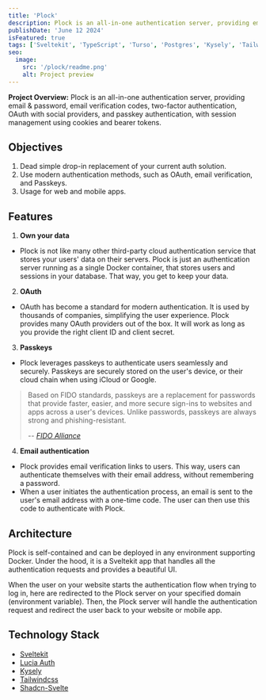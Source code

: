 ```yaml
---
title: 'Plock'
description: Plock is an all-in-one authentication server, providing email & password, email verification codes, two-factor authentication, OAuth with social providers, and passkey authentication, with session management using cookies and bearer tokens.
publishDate: 'June 12 2024'
isFeatured: true
tags: ['Sveltekit', 'TypeScript', 'Turso', 'Postgres', 'Kysely', 'Tailwindcss']
seo:
  image:
    src: '/plock/readme.png'
    alt: Project preview
---
```



**Project Overview:**
Plock is an all-in-one authentication server, providing email & password, email verification codes, two-factor authentication, OAuth with social providers, and passkey authentication, with session management using cookies and bearer tokens.

<div class="flex justify-center mb-10">
  <Carousel
    client:load
    images={[
      { src: '/plock/demo.gif', alt: 'Demo of Plock' },
      { src: '/plock/demo-iphone.gif', alt: 'Using Plock with Expo for mobile app authentication' },
      { src: '/plock/readme.png', alt: 'Plock README' }
    ]}
  />
</div>

## Objectives

1. Dead simple drop-in replacement of your current auth solution.
2. Use modern authentication methods, such as OAuth, email verification, and Passkeys.
3. Usage for web and mobile apps.

## Features

1. **Own your data**

- Plock is not like many other third-party cloud authentication service that stores your users' data on their servers. Plock is just an authentication server running as a single Docker container, that stores users and sessions in your database. That way, you get to keep your data.

2. **OAuth**

- OAuth has become a standard for modern authentication. It is used by thousands of companies, simplifying the user experience. Plock provides many OAuth providers out of the box. It will work as long as you provide the right client ID and client secret.

3. **Passkeys**

- Plock leverages passkeys to authenticate users seamlessly and securely. Passkeys are securely stored on the user's device, or their cloud chain when using iCloud or Google.

> Based on FIDO standards, passkeys are a replacement for passwords that provide faster, easier, and more secure sign-ins to websites and apps across a user's devices. Unlike passwords, passkeys are always strong and phishing-resistant.
>
> -- <cite>[FIDO Alliance][1]</cite>

4. **Email authentication**

- Plock provides email verification links to users. This way, users can authenticate themselves with their email address, without remembering a password.
- When a user initiates the authentication process, an email is sent to the user's email address with a one-time code. The user can then use this code to authenticate with Plock.

## Architecture

Plock is self-contained and can be deployed in any environment supporting Docker. Under the hood, it is a Sveltekit app that handles all the authentication requests and provides a beautiful UI.

When the user on your website starts the authentication flow when trying to log in, here are redirected to the Plock server on your specified domain (environment variable). Then, the Plock server will handle the authentication request and redirect the user back to your website or mobile app.

## Technology Stack

- [Sveltekit](https://kit.svelte.dev)
- [Lucia Auth](https://github.com/lucia-auth/lucia)
- [Kysely](https://kysely.dev)
- [Tailwindcss](https://tailwindcss.com/)
- [Shadcn-Svelte](https://www.shadcn-svelte.com/)

[1]: https://fidoalliance.org/passkeys
